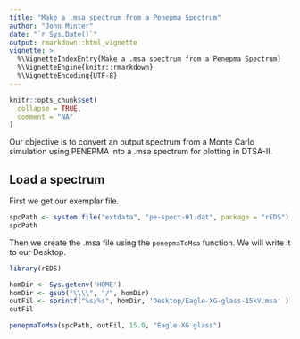 ```yaml
---
title: "Make a .msa spectrum from a Penepma Spectrum"
author: "John Minter"
date: "`r Sys.Date()`"
output: rmarkdown::html_vignette
vignette: >
  %\VignetteIndexEntry{Make a .msa spectrum from a Penepma Spectrum}
  %\VignetteEngine{knitr::rmarkdown}
  %\VignetteEncoding{UTF-8}
---
```


```r
knitr::opts_chunk$set(
  collapse = TRUE,
  comment = "NA"
)
```

Our objective is to convert an output spectrum from a Monte Carlo
simulation using PENEPMA into a .msa spectrum for plotting in DTSA-II.


## Load a spectrum

First we get our exemplar file.

```r
spcPath <- system.file("extdata", "pe-spect-01.dat", package = "rEDS")
spcPath
```

Then we create the .msa file using the `penepmaToMsa` function. We will write it to our Desktop.

```r
library(rEDS)

homDir <- Sys.getenv('HOME')
homDir <- gsub("\\\\", "/", homDir)
outFil <- sprintf("%s/%s", homDir, 'Desktop/Eagle-XG-glass-15kV.msa' ) 
outFil

penepmaToMsa(spcPath, outFil, 15.0, "Eagle-XG glass")
```
